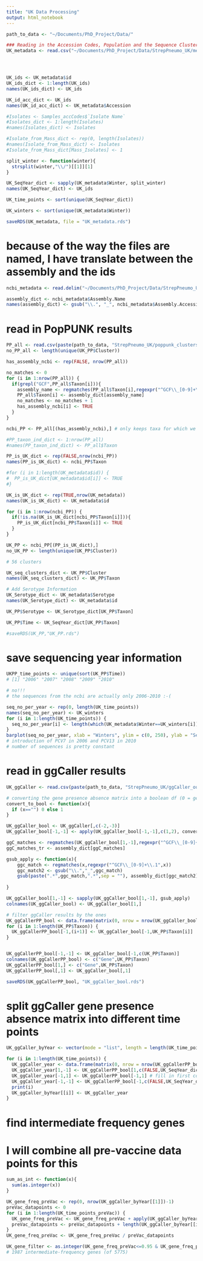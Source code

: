 ```yaml
---
title: "UK Data Processing"
output: html_notebook
---
```


```r
path_to_data <- "~/Documents/PhD_Project/Data/"
```

```r
### Reading in the Accession Codes, Population and the Sequence Clusters
UK_metadata <- read.csv("~/Documents/PhD_Project/Data/StrepPneumo_UK/metadata.csv")




UK_ids <- UK_metadata$id
UK_ids_dict <- 1:length(UK_ids)
names(UK_ids_dict) <- UK_ids

UK_id_acc_dict <- UK_ids
names(UK_id_acc_dict) <- UK_metadata$Accession

#Isolates <- Samples_accCodes$`Isolate Name`
#Isolates_dict <- 1:length(Isolates)
#names(Isolates_dict) <- Isolates

#Isolate_from_Mass_dict <- rep(0, length(Isolates))
#names(Isolate_from_Mass_dict) <- Isolates
#Isolate_from_Mass_dict[Mass_Isolates] <- 1

split_winter <- function(winter){
  strsplit(winter,"\\/")[[1]][1]
}

UK_SeqYear_dict <- sapply(UK_metadata$Winter, split_winter)
names(UK_SeqYear_dict) <- UK_ids

UK_time_points <- sort(unique(UK_SeqYear_dict))

UK_winters <- sort(unique(UK_metadata$Winter))
```

```r
saveRDS(UK_metadata, file = "UK_metadata.rds")
```

# because of the way the files are named, I have translate between the assembly and the ids
```r
ncbi_metadata <- read.delim("~/Documents/PhD_Project/Data/StrepPneumo_UK/ncbi_dataset.tsv")

assembly_dict <- ncbi_metadata$Assembly.Name
names(assembly_dict) <- gsub("\\.", "_", ncbi_metadata$Assembly.Accession)
```



# read in PopPUNK results
```r
PP_all <- read.csv(paste(path_to_data, "StrepPneumo_UK/poppunk_clusters/poppunk_clusters_clusters.csv",sep = ""))
no_PP_all <- length(unique(UK_PP$Cluster)) 

has_assembly_ncbi <- rep(FALSE, nrow(PP_all))

no_matches <- 0
for (i in 1:nrow(PP_all)) {
  if(grepl("GCF",PP_all$Taxon[i])){
    assembly_name <- regmatches(PP_all$Taxon[i],regexpr("^GCF\\_[0-9]+\\_1",PP_all$Taxon[i]))
    PP_all$Taxon[i] <- assembly_dict[assembly_name]
    no_matches <- no_matches + 1
    has_assembly_ncbi[i] <- TRUE
  }
}

ncbi_PP <- PP_all[(has_assembly_ncbi),] # only keeps taxa for which we have the sequence data

#PP_taxon_ind_dict <- 1:nrow(PP_all)
#names(PP_taxon_ind_dict) <- PP_all$Taxon

PP_is_UK_dict <- rep(FALSE,nrow(ncbi_PP))
names(PP_is_UK_dict) <- ncbi_PP$Taxon

#for (i in 1:length(UK_metadata$id)) {
#  PP_is_UK_dict[UK_metadata$id[i]] <- TRUE
#}

UK_is_UK_dict <- rep(TRUE,nrow(UK_metadata))
names(UK_is_UK_dict) <- UK_metadata$id

for (i in 1:nrow(ncbi_PP)) {
  if(!is.na(UK_is_UK_dict[ncbi_PP$Taxon[i]])){
    PP_is_UK_dict[ncbi_PP$Taxon[i]] <- TRUE
  }
}

UK_PP <- ncbi_PP[(PP_is_UK_dict),]
no_UK_PP <- length(unique(UK_PP$Cluster)) 

# 56 clusters

UK_seq_clusters_dict <- UK_PP$Cluster
names(UK_seq_clusters_dict) <- UK_PP$Taxon
```

```r
# Add Serotype Information
UK_Serotype_dict <- UK_metadata$Serotype
names(UK_Serotype_dict) <- UK_metadata$id

UK_PP$Serotype <- UK_Serotype_dict[UK_PP$Taxon]

UK_PP$Time <- UK_SeqYear_dict[UK_PP$Taxon]

#saveRDS(UK_PP,"UK_PP.rds")
```

# save sequencing year information
```r
UKPP_time_points <- unique(sort(UK_PP$Time))
# [1] "2006" "2007" "2008" "2009" "2010"

# no!!!
# the sequences from the ncbi are actually only 2006-2010 :-(

seq_no_per_year <- rep(0, length(UK_time_points))
names(seq_no_per_year) <- UK_winters
for (i in 1:length(UK_time_points)) {
  seq_no_per_year[i] <- length(which(UK_metadata$Winter==UK_winters[i]))
}
barplot(seq_no_per_year, xlab = "Winters", ylim = c(0, 250), ylab = "Sequence Counts")
# introduction of PCV7 in 2006 and PCV13 in 2010
# number of sequences is pretty constant

```

# read in ggCaller results
```r
UK_ggCaller <- read.csv(paste(path_to_data, "StrepPneumo_UK/ggCaller_output/gene_presence_absence.csv", sep = ""), header=FALSE)
```

```r
# converting the gene presence absence matrix into a boolean df (0 = gene not present, 1 = gene present)
convert_to_bool <- function(x){
  if (x=="") 0 else 1
}

UK_ggCaller_bool <- UK_ggCaller[,c(-2,-3)]
UK_ggCaller_bool[-1,-1] <- apply(UK_ggCaller_bool[-1,-1],c(1,2), convert_to_bool)

ggC_matches <- regmatches(UK_ggCaller_bool[1,-1],regexpr("^GCF\\_[0-9]+\\.1",UK_ggCaller_bool[1,-1]))
ggC_matches_tr <- assembly_dict[ggC_matches]

gsub_apply <- function(x){
    ggc_match <- regmatches(x,regexpr("^GCF\\_[0-9]+\\.1",x))
    ggc_match2 <- gsub("\\.","_",ggc_match)
    gsub(paste(".*",ggc_match,".*",sep = ""), assembly_dict[ggc_match2],x)
  
}

UK_ggCaller_bool[1,-1] <- sapply(UK_ggCaller_bool[1,-1], gsub_apply)
colnames(UK_ggCaller_bool) <- UK_ggCaller_bool[1,]

# filter ggCaller results by the ones 
UK_ggCallerPP_bool <- data.frame(matrix(0, nrow = nrow(UK_ggCaller_bool), ncol = length(UK_PP$Taxon)+1))
for (i in 1:length(UK_PP$Taxon)) {
  UK_ggCallerPP_bool[-1,(i+1)] <- UK_ggCaller_bool[-1,UK_PP$Taxon[i]]
}


UK_ggCallerPP_bool[-1,-1] <- UK_ggCaller_bool[-1,c(UK_PP$Taxon)]
colnames(UK_ggCallerPP_bool) <- c("Gene",UK_PP$Taxon)
UK_ggCallerPP_bool[1,] <- c("Gene",UK_PP$Taxon)
UK_ggCallerPP_bool[,1] <- UK_ggCaller_bool[,1]
```

```r
saveRDS(UK_ggCallerPP_bool, "UK_ggCaller_bool.rds")
```

# split ggCaller gene presence absence matrix into different time points
```r
UK_ggCaller_byYear <- vector(mode = "list", length = length(UK_time_points))

for (i in 1:length(UK_time_points)) {
  UK_ggCaller_year <- data.frame(matrix(0, nrow = nrow(UK_ggCallerPP_bool), ncol = length(which(UK_metadata$Winter==UK_winters[i]))+1)) # initialize data frame
  UK_ggCaller_year[1,-1] <- UK_ggCallerPP_bool[1,c(FALSE,UK_SeqYear_dict[unlist(UK_ggCallerPP_bool[1,-1])]==UK_time_points[i])] # fill in first row (seq names)
  UK_ggCaller_year[-1,1] <- UK_ggCallerPP_bool[-1,1] # fill in first column (gene cluster names)
  UK_ggCaller_year[-1,-1] <- UK_ggCallerPP_bool[-1,c(FALSE,UK_SeqYear_dict[unlist(UK_ggCallerPP_bool[1,-1])]==UK_time_points[i])] # fill in presence absence information
  print(i)
  UK_ggCaller_byYear[[i]] <- UK_ggCaller_year
}
```

# find intermediate frequency genes
# I will combine all pre-vaccine data points for this
```r
sum_as_int <- function(x){
  sum(as.integer(x))
}

UK_gene_freq_preVac <- rep(0, nrow(UK_ggCaller_byYear[[1]])-1)
preVac_datapoints <- 0
for (i in 1:length(UK_time_points_preVac)) {
  UK_gene_freq_preVac <- UK_gene_freq_preVac + apply(UK_ggCaller_byYear[[i]][-1,-1],1, sum_as_int)
  preVac_datapoints <- preVac_datapoints + length(UK_ggCaller_byYear[[i]][1,-1])
}
UK_gene_freq_preVac <- UK_gene_freq_preVac / preVac_datapoints

UK_gene_filter <- as.integer(UK_gene_freq_preVac<=0.95 & UK_gene_freq_preVac>=0.05)
# 1987 intermediate-frequency genes (of 5775)
```
